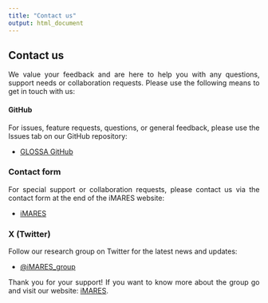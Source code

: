 ```yaml
---
title: "Contact us"
output: html_document
---
```


<style>
body {
text-align: justify}
</style>


## **Contact us**

We value your feedback and are here to help you with any questions, support needs or collaboration requests. Please use the following means to get in touch with us:

####  **GitHub**

For issues, feature requests, questions, or general feedback, please use the Issues tab on our GitHub repository:

- <a href="https://github.com/iMARES-group/glossa/issues" target="_blank">GLOSSA GitHub</a>

### **Contact form**

For special support or collaboration requests, please contact us via the contact form at the end of the iMARES website:

- <a href="https://imares.science/" target="_blank">iMARES</a>

### **X (Twitter)**

Follow our research group on Twitter for the latest news and updates:

- <a href="https://x.com/iMARES_group" target="_blank">\@iMARES_group</a>

Thank you for your support! If you want to know more about the group go and visit our website: <a href="https://imares.science/" target="_blank">iMARES</a>.
